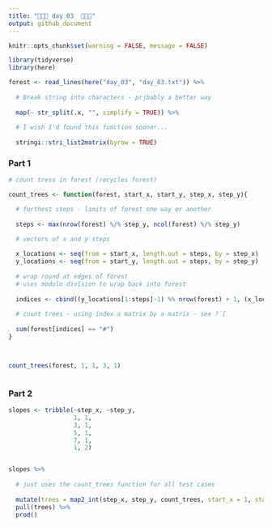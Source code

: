 ```yaml
---
title: "🎄🎄🎄 day 03  🎄🎄🎄"
output: github_document
---
```

```r
knitr::opts_chunk$set(warning = FALSE, message = FALSE)
```

```r
library(tidyverse)
library(here)

forest <- read_lines(here("day_03", "day_03.txt")) %>%
  
  # Break string into characters - prjbably a better way
  
  map(~ str_split(.x, "", simplify = TRUE)) %>% 
  
  # I wish I'd found this function sooner...
  
  stringi::stri_list2matrix(byrow = TRUE)
```

### Part 1

```r
# count tress in forest (recycles forest)

count_trees <- function(forest, start_x, start_y, step_x, step_y){

  # furthest steps - limits of forest one way or another
  
  steps <- max(nrow(forest) %/% step_y, ncol(forest) %/% step_y)

  # vectors of x and y steps
  
  x_locations <- seq(from = start_x, length.out = steps, by = step_x)
  y_locations <- seq(from = start_y, length.out = steps, by = step_y)
  
  # wrap round at edges of forest
  # uses modulo division to wrap back into forest
  
  indices <- cbind((y_locations[1:steps]-1) %% nrow(forest) + 1, (x_locations[1:steps]-1) %% ncol(forest) + 1)
  
  # count trees - using index a matrix by a matrix - see ?`[
  
  sum(forest[indices] == "#")
}



count_trees(forest, 1, 1, 3, 1)



```


### Part 2

```r

slopes <- tribble(~step_x, ~step_y,
                  1, 1,
                  3, 1,
                  5, 1,
                  7, 1,
                  1, 2)


slopes %>% 
  
  # just uses the count_trees function for all test cases
  
  mutate(trees = map2_int(step_x, step_y, count_trees, start_x = 1, start_y = 1, forest = forest)) %>% 
  pull(trees) %>% 
  prod()

```




